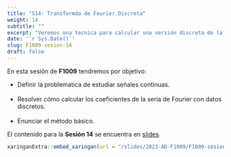 ---
title: "S14: Transformda de Fourier Discreta"
weight: 14
subtitle: ""
excerpt: "Veremos una técnica para calcular una versión discreta de la transformada de Fourier"
date: '`r Sys.Date()`'
slug: F1009-sesion-14
draft: false
---

En esta sesión de __F1009__ tendremos por objetivo:

 * Definir la problematica de estudiar señales continuas. <br/><br/>
 * Resolver cómo calcular los coeficientes de la seria de Fourier con datos discretos. <br/><br/>
 * Enunciar el método básico.
 
El contenido para la **Sesión 14** se encuentra en [slides](/slides/2023-AD-F1009/F1009-sesion-14).

```{r embed-xaringan, echo=FALSE}
xaringanExtra::embed_xaringan(url = "/slides/2023-AD-F1009/F1009-sesion-14", ratio = "4:3")
```